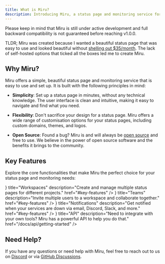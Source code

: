 ```yaml
---
title: What is Miru?
description: Introducing Miru, a status page and monitoring service for humans.
---
```


<Callout type="warn" title="Here be dragons!" className="-translate-y-4">
	Please keep in mind that Miru is still under active development and full
	backward compatibility is not guaranteed before reaching v1.0.0.
</Callout>

TLDR; Miru was created because I wanted a beautiful status page that was easy to use and looked beautiful without [shelling out $35/month](https://bsky.app/profile/me.tygr.dev/post/3ll5ucrwd4s2e).
The lack of self-hosted options that ticked all the boxes led me to create Miru.

## Why Miru?

Miru offers a simple, beautiful status page and monitoring service that is easy to use and set up. It is built with the following principles in mind:

-   **Simplicity**: Set up a status page in minutes, without any technical knowledge. The user interface is clean and intuitive, making it easy to navigate and find what you need.

-   **Flexibility**: Don't sacrifice your design for a status page. Miru offers a wide range of customisation options for your status pages, including custom domains, themes, and logos.

-   **Open Source**: Found a bug? Miru is and will always be [open source](https://github.com/nord-studio/miru) and free to use. We believe in the power of open source software and the benefits it brings to the community.

## Key Features

Explore the core functionalities that make Miru the perfect choice for your status page and monitoring needs:


<Cards>
	<Card
		icon={<Blend />}
		title="Workspaces"
		description="Create and manage multiple status pages for different projects."
		href="#key-features"
	/>
	<Card
		icon={<Users />}
		title="Teams"
		description="Invite multiple users to a workspace and collaborate together."
		href="#key-features"
	/>
	<Card
		icon={<BellRing />}
		title="Notifications"
		description="Get notified when your services are down via email, Discord, Slack, and more."
		href="#key-features"
	/>
	<Card
		icon={<Code />}
		title="API"
		description="Need to integrate with your own tools? Miru has a powerful API to help you do that."
		href="/docs/api/getting-started"
	/>
</Cards>

## Need Help?

If you have any questions or need help with Miru, feel free to reach out to us on [Discord](https://nordstud.io/discord) or via [GitHub Discussions](https://github.com/nord-studio/miru/discussions).

